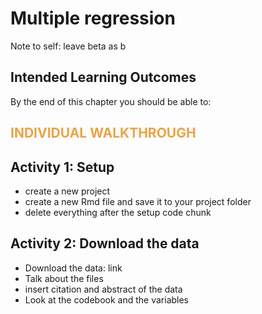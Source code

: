 # Multiple regression

Note to self: leave beta as b


## Intended Learning Outcomes {.unnumbered}

By the end of this chapter you should be able to:


## [Individual Walkthrough]{style="color: #EBA347; text-transform: uppercase;"} {.unnumbered}

## Activity 1: Setup

* create a new project
* create a new Rmd file and save it to your project folder
* delete everything after the setup code chunk 



## Activity 2: Download the data

* Download the data: link
* Talk about the files
* insert citation and abstract of the data
* Look at the codebook and the variables
